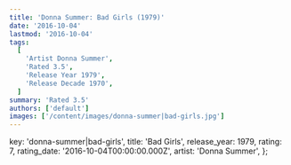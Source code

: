 ```yaml
---
title: 'Donna Summer: Bad Girls (1979)'
date: '2016-10-04'
lastmod: '2016-10-04'
tags:
  [
    'Artist Donna Summer',
    'Rated 3.5',
    'Release Year 1979',
    'Release Decade 1970',
  ]
summary: 'Rated 3.5'
authors: ['default']
images: ['/content/images/donna-summer|bad-girls.jpg']
---
```


  key: 'donna-summer|bad-girls',
  title: 'Bad Girls',
  release_year: 1979,
  rating: 7,
  rating_date: '2016-10-04T00:00:00.000Z',
  artist: 'Donna Summer',
};

<MusicRating data={data} />
